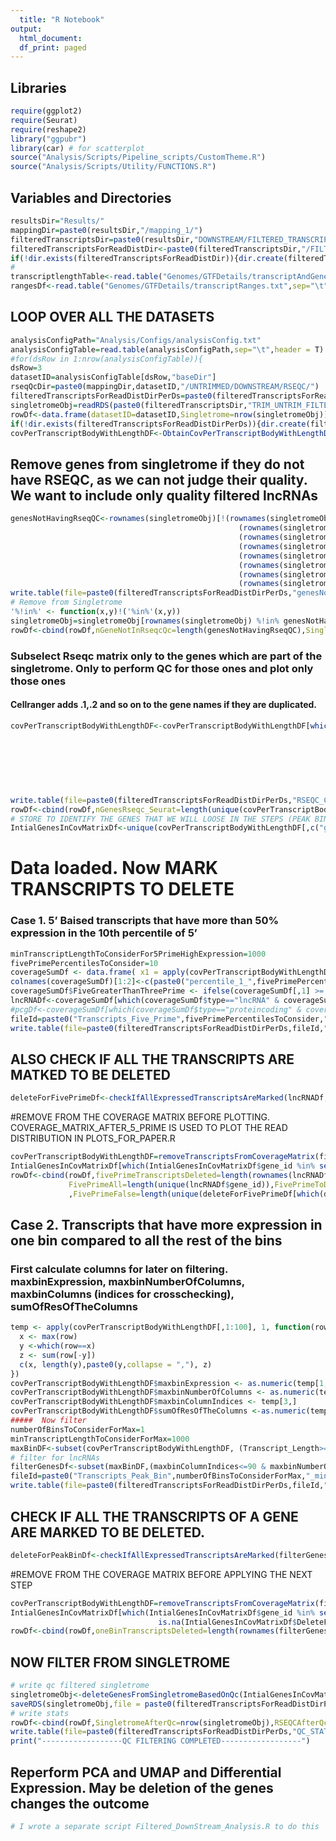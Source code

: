 ```yaml
---
  title: "R Notebook"
output:
  html_document:
  df_print: paged
---
```

## Libraries
```r
require(ggplot2)
require(Seurat)
require(reshape2)
library("ggpubr")
library(car) # for scatterplot
source("Analysis/Scripts/Pipeline_scripts/CustomTheme.R")
source("Analysis/Scripts/Utility/FUNCTIONS.R")
```


## Variables and Directories
```r
resultsDir="Results/"
mappingDir=paste0(resultsDir,"/mapping_1/")
filteredTranscriptsDir=paste0(resultsDir,"DOWNSTREAM/FILTERED_TRANSCRIPTS/")
filteredTranscriptsForReadDistDir<-paste0(filteredTranscriptsDir,"/FILTERED_TRANSCRIPTS_READ_DISTRIBUTION/")
if(!dir.exists(filteredTranscriptsForReadDistDir)){dir.create(filteredTranscriptsForReadDistDir,mode="0777",recursive = T)}
#
transcriptlengthTable<-read.table("Genomes/GTFDetails/transcriptAndGene.txt",sep="\t",header = T,row.names = 1)
rangesDf<-read.table("Genomes/GTFDetails/transcriptRanges.txt",sep="\t",header = T)
```
## LOOP OVER ALL THE DATASETS
```r
analysisConfigPath="Analysis/Configs/analysisConfig.txt" 
analysisConfigTable=read.table(analysisConfigPath,sep="\t",header = T)
#for(dsRow in 1:nrow(analysisConfigTable)){
dsRow=3
datasetID=analysisConfigTable[dsRow,"baseDir"]
rseqQcDir=paste0(mappingDir,datasetID,"/UNTRIMMED/DOWNSTREAM/RSEQC/")
filteredTranscriptsForReadDistDirPerDs=paste0(filteredTranscriptsForReadDistDir,datasetID,"/")
singletromeObj=readRDS(paste0(filteredTranscriptsDir,"TRIM_UNTRIM_FILTER/",datasetID,"/Singletrome.RDS"))
rowDf<-data.frame(datasetID=datasetID,Singletrome=nrow(singletromeObj))
if(!dir.exists(filteredTranscriptsForReadDistDirPerDs)){dir.create(filteredTranscriptsForReadDistDirPerDs,mode="0777",recursive = T)}
covPerTranscriptBodyWithLengthDF<-ObtainCovPerTranscriptBodyWithLengthDF(rseqQcDir,rangesDf,transcriptlengthTable,filteredTranscriptsForReadDistDirPerDs)
```
## Remove genes from singletrome if they do not have RSEQC, as we can not judge their quality. We want to include only quality filtered lncRNAs
```r
genesNotHavingRseqQC<-rownames(singletromeObj)[!(rownames(singletromeObj) %in% unique(covPerTranscriptBodyWithLengthDF$gene_id) | 
                                                   (rownames(singletromeObj) %in% unique(covPerTranscriptBodyWithLengthDF$geneName)) |
                                                   (rownames(singletromeObj) %in% paste0(unique(covPerTranscriptBodyWithLengthDF$geneName),".1"))|
                                                   (rownames(singletromeObj) %in% paste0(unique(covPerTranscriptBodyWithLengthDF$geneName),".2"))|
                                                   (rownames(singletromeObj) %in% paste0(unique(covPerTranscriptBodyWithLengthDF$geneName),".3"))|
                                                   (rownames(singletromeObj) %in% paste0(unique(covPerTranscriptBodyWithLengthDF$geneName),".4"))|
                                                   (rownames(singletromeObj) %in% paste0(unique(covPerTranscriptBodyWithLengthDF$geneName),".5"))|
                                                   (rownames(singletromeObj) %in% paste0(unique(covPerTranscriptBodyWithLengthDF$geneName),".6")))]
write.table(file=paste0(filteredTranscriptsForReadDistDirPerDs,"genesNotHavingRseqQC.txt"),genesNotHavingRseqQC,sep="\t",col.names = NA,quote = F)
# Remove from Singletrome
'%!in%' <- function(x,y)!('%in%'(x,y))
singletromeObj=singletromeObj[rownames(singletromeObj) %!in% genesNotHavingRseqQC,]
rowDf<-cbind(rowDf,nGeneNotInRseqcQc=length(genesNotHavingRseqQC),SingletromeAfterNoRseqcGenesRemoved=nrow(singletromeObj))

```
### Subselect Rseqc matrix only to the genes which are part of the singletrome. Only to perform QC for those ones and plot only those ones
#### Cellranger adds .1,.2 and so on to the gene names if they are duplicated.
```r
covPerTranscriptBodyWithLengthDF<-covPerTranscriptBodyWithLengthDF[which(covPerTranscriptBodyWithLengthDF$gene_id %in% rownames(singletromeObj)|
                                                                           covPerTranscriptBodyWithLengthDF$geneName %in% rownames(singletromeObj)|
                                                                           paste0(covPerTranscriptBodyWithLengthDF$geneName,".1") %in% rownames(singletromeObj)|
                                                                           paste0(covPerTranscriptBodyWithLengthDF$geneName,".2") %in% rownames(singletromeObj)|
                                                                           paste0(covPerTranscriptBodyWithLengthDF$geneName,".3")%in% rownames(singletromeObj)|
                                                                           paste0(covPerTranscriptBodyWithLengthDF$geneName,".4") %in% rownames(singletromeObj)|
                                                                           paste0(covPerTranscriptBodyWithLengthDF$geneName,".5") %in% rownames(singletromeObj)|
                                                                           paste0(covPerTranscriptBodyWithLengthDF$geneName,".6")%in% rownames(singletromeObj)),]
write.table(file=paste0(filteredTranscriptsForReadDistDirPerDs,"RSEQC_COVERAGE_MATRIX_ONLY_FOR_SINGLETROME_GENES.txt"),covPerTranscriptBodyWithLengthDF,sep="\t",col.names = NA,quote = F)
rowDf<-cbind(rowDf,nGenesRseqc_Seurat=length(unique(covPerTranscriptBodyWithLengthDF$gene_id)))
# STORE TO IDENTIFY THE GENES THAT WE WILL LOOSE IN THE STEPS (PEAK BIN and FIVE PRIME)
IntialGenesInCovMatrixDf<-unique(covPerTranscriptBodyWithLengthDF[,c("gene_id","geneName")])
```
# Data loaded. Now MARK TRANSCRIPTS TO DELETE
### Case 1. 5' Baised transcripts that have more than 50% expression in the 10th percentile of 5'
```r
minTranscriptLengthToConsiderFor5PrimeHighExpression=1000
fivePrimePercentilesToConsider=10
coverageSumDf <- data.frame( x1 = apply(covPerTranscriptBodyWithLengthDF[,paste0("percent_",1:fivePrimePercentilesToConsider)], 1, sum) ,x2 = apply(covPerTranscriptBodyWithLengthDF[,paste0("percent_",(fivePrimePercentilesToConsider+1):100)], 1, sum),gene_id=covPerTranscriptBodyWithLengthDF$gene_id,geneName=covPerTranscriptBodyWithLengthDF$geneName,Transcript_Length=covPerTranscriptBodyWithLengthDF$Transcript_Length,type=covPerTranscriptBodyWithLengthDF$type)
colnames(coverageSumDf)[1:2]<-c(paste0("percentile_1_",fivePrimePercentilesToConsider),paste0("percentile_",(fivePrimePercentilesToConsider+1),"_",100))
coverageSumDf$FiveGreaterThanThreePrime <- ifelse(coverageSumDf[,1] >= (coverageSumDf[,2]), TRUE, FALSE)
lncRNADf<-coverageSumDf[which(coverageSumDf$type=="lncRNA" & coverageSumDf$FiveGreaterThanThreePrime==TRUE & coverageSumDf$Transcript_Length>=minTranscriptLengthToConsiderFor5PrimeHighExpression),]
#pcgDf<-coverageSumDf[which(coverageSumDf$type=="proteincoding" & coverageSumDf$FiveGreaterThanThreePrime==TRUE),]
fileId=paste0("Transcripts_Five_Prime",fivePrimePercentilesToConsider,"_PERCENTILE")
write.table(file=paste0(filteredTranscriptsForReadDistDirPerDs,fileId,".txt"),lncRNADf,sep="\t",col.names = NA,quote = F)
```
## ALSO CHECK IF ALL THE TRANSCRIPTS ARE MATKED TO BE DELETED
```r
deleteForFivePrimeDf<-checkIfAllExpressedTranscriptsAreMarked(lncRNADf,transcriptlengthTable,covPerTranscriptBodyWithLengthDF,filteredTranscriptsForReadDistDirPerDs,"Genes_Five_Prime")
```
#REMOVE FROM THE COVERAGE MATRIX BEFORE PLOTTING. COVERAGE_MATRIX_AFTER_5_PRIME IS USED TO PLOT THE READ DISTRIBUTION IN PLOTS_FOR_PAPER.R
```r
covPerTranscriptBodyWithLengthDF=removeTranscriptsFromCoverageMatrix(filteredTranscriptsForReadDistDirPerDs,"COVERAGE_MATRIX_AFTER_5_PRIME",covPerTranscriptBodyWithLengthDF,lncRNADf)
IntialGenesInCovMatrixDf[which(IntialGenesInCovMatrixDf$gene_id %in% setdiff(IntialGenesInCovMatrixDf$gene_id,covPerTranscriptBodyWithLengthDF$gene_id)),"DeleteFivePrime"]="FivePrime"
rowDf<-cbind(rowDf,fivePrimeTranscriptsDeleted=length(rownames(lncRNADf)),fivePrimeGenesDeleted=length(which(IntialGenesInCovMatrixDf$DeleteFivePrime=="FivePrime")),
             FivePrimeAll=length(unique(lncRNADf$gene_id)),FivePrimeToDeleteBasedOnAllTranscripts=length(unique(deleteForFivePrimeDf[which(deleteForFivePrimeDf$delete==T),"gene_id"]))
             ,FivePrimeFalse=length(unique(deleteForFivePrimeDf[which(deleteForFivePrimeDf$delete==F),"gene_id"])))
```

## Case 2. Transcripts that have more expression in one bin compared to all the rest of the bins
### First calculate columns for later on filtering. maxbinExpression, maxbinNumberOfColumns, maxbinColumns (indices for crosschecking), sumOfResOfTheColumns

```r
temp <- apply(covPerTranscriptBodyWithLengthDF[,1:100], 1, function(row){
  x <- max(row)
  y <-which(row==x)
  z <- sum(row[-y])
  c(x, length(y),paste0(y,collapse = ","), z)
})
covPerTranscriptBodyWithLengthDF$maxbinExpression <- as.numeric(temp[1,])
covPerTranscriptBodyWithLengthDF$maxbinNumberOfColumns <- as.numeric(temp[2,])
covPerTranscriptBodyWithLengthDF$maxbinColumnIndices <- temp[3,]
covPerTranscriptBodyWithLengthDF$sumOfResOfTheColumns <-as.numeric(temp[4,])
#####  Now filter
numberOfBinsToConsiderForMax=1
minTranscriptLengthToConsiderForMax=1000
maxBinDF<-subset(covPerTranscriptBodyWithLengthDF, (Transcript_Length>=minTranscriptLengthToConsiderForMax & maxbinNumberOfColumns==1 & covPerTranscriptBodyWithLengthDF$maxbinExpression > covPerTranscriptBodyWithLengthDF$sumOfResOfTheColumns))
# filter for lncRNAs
filterGenesDf<-subset(maxBinDF,(maxbinColumnIndices<=90 & maxbinNumberOfColumns==1 & type=="lncRNA")) # only lncRNAs are to be filtered
fileId=paste0("Transcripts_Peak_Bin",numberOfBinsToConsiderForMax,"_minTranscriptlen_",minTranscriptLengthToConsiderForMax)
write.table(file=paste0(filteredTranscriptsForReadDistDirPerDs,fileId,".txt"),filterGenesDf,sep="\t",col.names = NA,quote = F)
```
## CHECK IF ALL THE TRANSCRIPTS OF A GENE ARE MARKED TO BE DELETED. 
```r
deleteForPeakBinDf<-checkIfAllExpressedTranscriptsAreMarked(filterGenesDf,transcriptlengthTable,covPerTranscriptBodyWithLengthDF,filteredTranscriptsForReadDistDirPerDs,"Genes_Peak_Bin")
```
#REMOVE FROM THE COVERAGE MATRIX BEFORE APPLYING THE NEXT STEP
```r
covPerTranscriptBodyWithLengthDF=removeTranscriptsFromCoverageMatrix(filteredTranscriptsForReadDistDirPerDs,"COVERAGE_MATRIX_AFTER_PEAK_BIN",covPerTranscriptBodyWithLengthDF,filterGenesDf)
IntialGenesInCovMatrixDf[which(IntialGenesInCovMatrixDf$gene_id %in% setdiff(IntialGenesInCovMatrixDf$gene_id,covPerTranscriptBodyWithLengthDF$gene_id) & 
                                 is.na(IntialGenesInCovMatrixDf$DeleteFivePrime)),"DeletePeakBin"]="PeakBin"
rowDf<-cbind(rowDf,oneBinTranscriptsDeleted=length(rownames(filterGenesDf)),oneBinGenesDeleted=length(which(IntialGenesInCovMatrixDf$DeletePeakBin=="PeakBin")),oneBinAllGenes=length(unique(filterGenesDf$gene_id)),oneBinGenesToDeleteBasedOnAllTranscripts=length(unique(deleteForPeakBinDf[which(deleteForPeakBinDf$delete==T),"gene_id"])),oneBinGenesFalse=length(unique(deleteForPeakBinDf[which(deleteForPeakBinDf$delete==F),"gene_id"])))
```

## NOW FILTER FROM SINGLETROME
```r
# write qc filtered singletrome
singletromeObj<-deleteGenesFromSingletromeBasedOnQc(IntialGenesInCovMatrixDf,singletromeObj)
saveRDS(singletromeObj,file = paste0(filteredTranscriptsForReadDistDirPerDs,datasetID,"_QC_Filtered_Singletrome.RDS"))
# write stats
rowDf<-cbind(rowDf,SingletromeAfterQc=nrow(singletromeObj),RSEQCAfterQc=length(unique(covPerTranscriptBodyWithLengthDF$gene_id)))
write.table(file=paste0(filteredTranscriptsForReadDistDirPerDs,"QC_STATS.txt"),t(rowDf),sep="\t",col.names = F,quote = F)
print("------------------QC FILTERING COMPLETED------------------")
```
## Reperform PCA and UMAP and Differential Expression. May be deletion of the genes changes the outcome
```r
# I wrote a separate script Filtered_DownStream_Analysis.R to do this
```